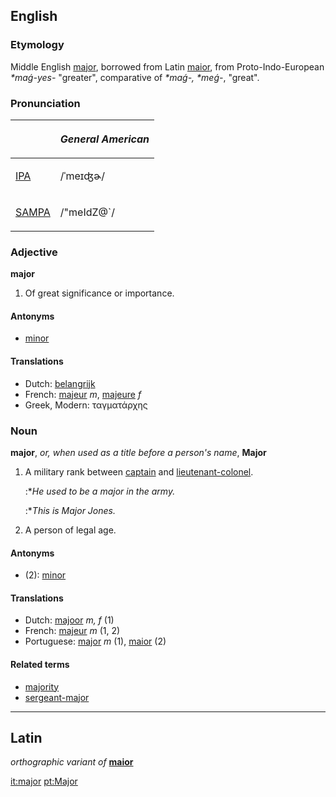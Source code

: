 ==English==
===Etymology===
Middle English [[major]], borrowed from Latin [[maior]], from Proto-Indo-European ''*maǵ-yes-'' "greater", comparative of ''*maǵ-, *meǵ-'', "great".

===Pronunciation===
{| border=1 cellpadding=5
! !! ''General American''
|-
| [[w:IPA|IPA]] || /ˈmeɪʤɚ/ 
|-
| [[w:SAMPA|SAMPA]] || /"meIdZ@`/
|}

===Adjective===
'''major''' 
#Of great significance or importance.

====Antonyms====
*[[minor]]

====Translations====
*Dutch: [[belangrijk]]
*French: [[majeur]] ''m'', [[majeure]] ''f''
*Greek, Modern: ταγματάρχης

===Noun===
'''major''', ''or, when used as a title before a person's name'', '''Major'''

#A military rank between [[captain]] and [[lieutenant-colonel]].
#:*''He used to be a major in the army.''
#:*''This is Major Jones.''
#A person of legal age.

====Antonyms====
*(2): [[minor]]

====Translations====
*Dutch: [[majoor]] ''m, f'' (1)
*French: [[majeur]] ''m'' (1, 2)
*Portuguese: [[major]] ''m'' (1), [[maior]] (2)

====Related terms====
*[[majority]]
*[[sergeant-major]]

----

==Latin==
''orthographic variant of'' '''[[maior]]'''

[[it:major]]
[[pt:Major]]